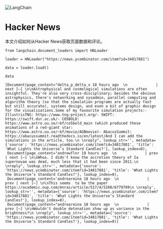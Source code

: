 

<Head>
  <script>
    {
      `(function() {
         var _hmt = _hmt || [];
(function() {
  var hm = document.createElement("script");
  hm.src = "https://hm.baidu.com/hm.js?e60fb290e204e04c5cb6f79b0ac1e697";
  var s = document.getElementsByTagName("script")[0]; 
  s.parentNode.insertBefore(hm, s);
})();
       })();`
    }
  </script>
</Head>

![LangChain](https://pica.zhimg.com/50/v2-56e8bbb52aa271012541c1fe1ceb11a2_r.gif)





Hacker News
=============================================================

本文介绍如何从Hacker News获取页面数据和评论。
 







```
from langchain.document_loaders import HNLoader

```










```
loader = HNLoader("https://news.ycombinator.com/item?id=34817881")

```










```
data = loader.load()

```










```
data

```








```
[Document(page_content="delta_p_delta_x 18 hours ago  \n             | next [–] \n\nAstrophysical and cosmological simulations are often insightful. They're also very cross-disciplinary; besides the obvious astrophysics, there's networking and sysadmin, parallel computing and algorithm theory (so that the simulation programs are actually fast but still accurate), systems design, and even a bit of graphic design for the visualisations.Some of my favourite simulation projects:- IllustrisTNG: https://www.tng-project.org/- SWIFT: https://swift.dur.ac.uk/- CO5BOLD: https://www.astro.uu.se/~bf/co5bold_main (which produced these animations of a red-giant star: https://www.astro.uu.se/~bf/movie/AGBmovie)- AbacusSummit: https://abacussummit.readthedocs.io/en/latest/And I can add the simulations in the article, too.\n \nreply", lookup_str='', metadata={'source': 'https://news.ycombinator.com/item?id=34817881', 'title': 'What Lights the Universe’s Standard Candles?'}, lookup_index=0),
 Document(page_content="andrewflnr 19 hours ago  \n             | prev | next [–] \n\nWhoa. I didn't know the accretion theory of Ia supernovae was dead, much less that it had been since 2011.\n \nreply", lookup_str='', metadata={'source': 'https://news.ycombinator.com/item?id=34817881', 'title': 'What Lights the Universe’s Standard Candles?'}, lookup_index=0),
 Document(page_content='andreareina 18 hours ago  \n             | prev | next [–] \n\nThis seems  to be the paper https://academic.oup.com/mnras/article/517/4/5260/6779709\n \nreply', lookup_str='', metadata={'source': 'https://news.ycombinator.com/item?id=34817881', 'title': 'What Lights the Universe’s Standard Candles?'}, lookup_index=0),
 Document(page_content="andreareina 18 hours ago  \n             | prev [–] \n\nWouldn't double detonation show up as variance in the brightness?\n \nreply", lookup_str='', metadata={'source': 'https://news.ycombinator.com/item?id=34817881', 'title': 'What Lights the Universe’s Standard Candles?'}, lookup_index=0)]

```








